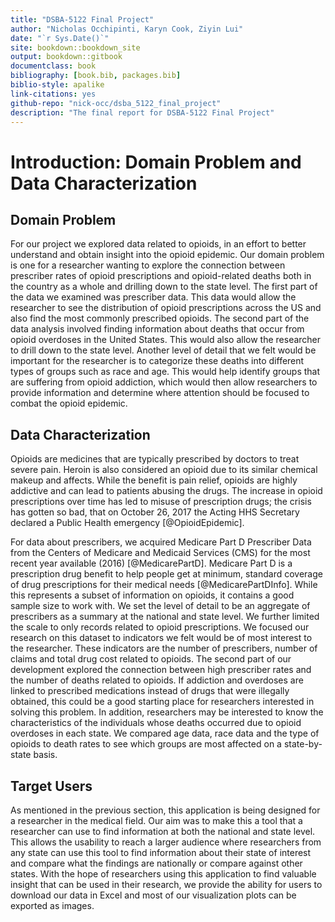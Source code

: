 ```yaml
--- 
title: "DSBA-5122 Final Project"
author: "Nicholas Occhipinti, Karyn Cook, Ziyin Lui"
date: "`r Sys.Date()`"
site: bookdown::bookdown_site
output: bookdown::gitbook
documentclass: book
bibliography: [book.bib, packages.bib]
biblio-style: apalike
link-citations: yes
github-repo: "nick-occ/dsba_5122_final_project"
description: "The final report for DSBA-5122 Final Project"
---
```


# Introduction: Domain Problem and Data Characterization

## Domain Problem

For our project we explored data related to opioids, in an effort to better understand and obtain insight into the opioid epidemic. Our domain problem is one for a researcher wanting to explore the connection between prescriber rates of opioid prescriptions and opioid-related deaths both in the country as a whole and drilling down to the state level. The first part of the data we examined was prescriber data. This data would allow the researcher to see the distribution of opioid prescriptions across the US and also find the most commonly prescribed opioids. The second part of the data analysis involved finding information about deaths that occur from opioid overdoses in the United States. This would also allow the researcher to drill down to the state level. Another level of detail that we felt would be important for the researcher is to categorize these deaths into different types of groups such as race and age. This would help identify groups that are suffering from opioid addiction, which would then allow researchers to provide information and determine where attention should be focused to combat the opioid epidemic.


## Data Characterization

Opioids are medicines that are typically prescribed by doctors to treat severe pain. Heroin is also considered an opioid due to its similar chemical makeup and affects. While the benefit is pain relief, opioids are highly addictive and can lead to patients abusing the drugs. The increase in opioid prescriptions over time has led to misuse of prescription drugs; the crisis has gotten so bad, that on October 26, 2017 the Acting HHS Secretary declared a Public Health emergency [@OpioidEpidemic].

For data about prescribers, we acquired Medicare Part D Prescriber Data from the Centers of Medicare and Medicaid Services (CMS) for the most recent year available (2016) [@MedicarePartD].  Medicare Part D is a prescription drug benefit to help people get at minimum, standard coverage of drug prescriptions for their medical needs [@MedicarePartDInfo].  While this represents a subset of information on opioids, it contains a good sample size to work with. We set the level of detail to be an aggregate of prescribers as a summary at the national and state level. We further limited the scale to only records related to opioid prescriptions. We focused our research on this dataset to indicators we felt would be of most interest to the researcher. These indicators are the number of prescribers, number of claims and total drug cost related to opioids.  The second part of our development explored the connection between high prescriber rates and the number of deaths related to opioids. If addiction and overdoses are linked to prescribed medications instead of drugs that were illegally obtained, this could be a good starting place for researchers interested in solving this problem. In addition, researchers may be interested to know the characteristics of the individuals whose deaths occurred due to opioid overdoses in each state. We compared age data, race data and the type of opioids to death rates to see which groups are most affected on a state-by-state basis.


## Target Users

As mentioned in the previous section, this application is being designed for a researcher in the medical field. Our aim was to make this a tool that a researcher can use to find information at both the national and state level. This allows the usability to reach a larger audience where researchers from any state can use this tool to find information about their state of interest and compare what the findings are nationally or compare against other states. With the hope of researchers using this application to find valuable insight that can be used in their research, we provide the ability for users to download our data in Excel and most of our visualization plots can be exported as images.



